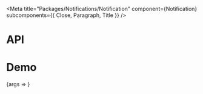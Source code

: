 
<Meta
  title="Packages/Notifications/Notification"
  component={Notification}
  subcomponents={{ Close, Paragraph, Title }}
/>

# API

<ArgsTable />

# Demo

<Canvas>
  <Story
    name="Notification"
    args={{ children: 'Text', title: 'Title', hasClose: true, hasParagraph: false }}
    argTypes={{
      title: { name: 'children', table: { category: 'Title' } },
      isRegular: { control: { type: 'boolean' }, table: { category: 'Title' } },
      hasClose: { name: 'Close', table: { category: 'Story' } },
      hasParagraph: { name: 'Paragraph', table: { category: 'Story' } }
    }}
    parameters={{
      design: {
        allowFullscreen: true,
        type: 'figma',
        url: 'https://www.figma.com/file/6g87L4FdKZTA3knt3Rsfdx/Garden?node-id=1480%3A28056'
      }
    }}
  >
    {args => <NotificationStory {...args} />}
  </Story>
</Canvas>
